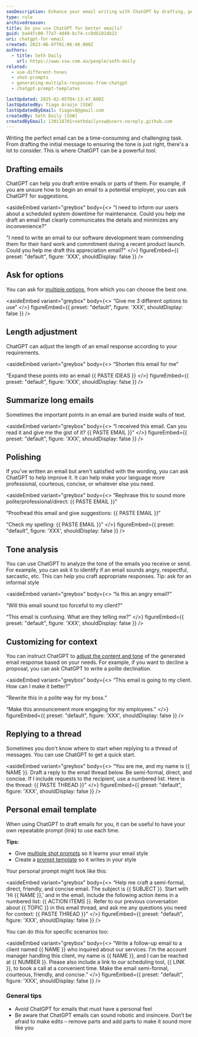```yaml
---
seoDescription: Enhance your email writing with ChatGPT by drafting, personalizing, and refining messages for better communication.
type: rule
archivedreason:
title: Do you use ChatGPT for better emails?
guid: ba44fc09-77a7-4d40-bc74-cc8db101db22
uri: chatgpt-for-email
created: 2023-06-07T01:06:40.000Z
authors:
  - title: Seth Daily
    url: https://www.ssw.com.au/people/seth-daily
related:
  - use-different-tones
  - shot-prompts
  - generating-multiple-responses-from-chatgpt
  - chatgpt-prompt-templates

lastUpdated: 2025-02-05T04:13:47.000Z
lastUpdatedBy: Tiago Araújo [SSW]
lastUpdatedByEmail: tiagov8@gmail.com
createdBy: Seth Daily [SSW]
createdByEmail: 130118701+sethdailyssw@users.noreply.github.com
---
```


Writing the perfect email can be a time-consuming and challenging task. From drafting the initial message to ensuring the tone is just right, there's a lot to consider. This is where ChatGPT can be a powerful tool.
## Drafting emails

ChatGPT can help you draft entire emails or parts of them. For example, if you are unsure how to begin an email to a potential employer, you can ask ChatGPT for suggestions.

<asideEmbed
  variant="greybox"
  body={<>
    "I need to inform our users about a scheduled system downtime for maintenance. Could you help me draft an email that clearly communicates the details and minimizes any inconvenience?"

"I need to write an email to our software development team commending them for their hard work and commitment during a recent product launch. Could you help me draft this appreciation email?"
  </>}
  figureEmbed={{
    preset: "default",
    figure: 'XXX',
    shouldDisplay: false
  }}
/>

## Ask for options

You can ask for [multiple options](/generating-multiple-responses-from-chatgpt/), from which you can choose the best one.

<asideEmbed
  variant="greybox"
  body={<>
    “Give me 3 different options to use”
  </>}
  figureEmbed={{
    preset: "default",
    figure: 'XXX',
    shouldDisplay: false
  }}
/>

## Length adjustment

ChatGPT can adjust the length of an email response according to your requirements.

<asideEmbed
  variant="greybox"
  body={<>
    “Shorten this email for me”

“Expand these points into an email &#123;&#123; PASTE IDEAS &#125;&#125;
  </>}
  figureEmbed={{
    preset: "default",
    figure: 'XXX',
    shouldDisplay: false
  }}
/>

## Summarize long emails

Sometimes the important points in an email are buried inside walls of text.

<asideEmbed
  variant="greybox"
  body={<>
    “I received this email. Can you read it and give me the gist of it? &#123;&#123; PASTE EMAIL &#125;&#125;”
  </>}
  figureEmbed={{
    preset: "default",
    figure: 'XXX',
    shouldDisplay: false
  }}
/>

## Polishing

If you've written an email but aren't satisfied with the wording, you can ask ChatGPT to help improve it. It can help make your language more professional, courteous, concise, or whatever else you need.

<asideEmbed
  variant="greybox"
  body={<>
    “Rephrase this to sound more polite/professional/direct: &#123;&#123; PASTE EMAIL &#125;&#125;”

“Proofread this email and give suggestions: &#123;&#123; PASTE EMAIL &#125;&#125;”

“Check my spelling: &#123;&#123; PASTE EMAIL &#125;&#125;”
  </>}
  figureEmbed={{
    preset: "default",
    figure: 'XXX',
    shouldDisplay: false
  }}
/>

## Tone analysis

You can use ChatGPT to analyze the tone of the emails you receive or send. For example, you can ask it to identify if an email sounds angry, respectful, sarcastic, etc. This can help you craft appropriate responses. Tip: ask for an informal style

<asideEmbed
  variant="greybox"
  body={<>
    “Is this an angry email?”

“Will this email sound too forceful to my client?”

“This email is confusing. What are they telling me?”
  </>}
  figureEmbed={{
    preset: "default",
    figure: 'XXX',
    shouldDisplay: false
  }}
/>

## Customizing for context

You can instruct ChatGPT to [adjust the content and tone](/use-different-tones/) of the generated email response based on your needs. For example, if you want to decline a proposal, you can ask ChatGPT to write a polite declination.

<asideEmbed
  variant="greybox"
  body={<>
    “This email is going to my client. How can I make it better?”

“Rewrite this in a polite way for my boss.”

“Make this announcement more engaging for my employees."
  </>}
  figureEmbed={{
    preset: "default",
    figure: 'XXX',
    shouldDisplay: false
  }}
/>

## Replying to a thread

Sometimes you don't know where to start when replying to a thread of messages. You can use ChatGPT to get a quick start.

<asideEmbed
  variant="greybox"
  body={<>
    “You are me, and my name is &#123;&#123; NAME &#125;&#125;. Draft a reply to the email thread below. Be semi-formal, direct, and concise. If I include requests to the recipient, use a numbered list.
Here is the thread: &#123;&#123; PASTE THREAD &#125;&#125;”
  </>}
  figureEmbed={{
    preset: "default",
    figure: 'XXX',
    shouldDisplay: false
  }}
/>

## Personal email template

When using ChatGPT to draft emails for you, it can be useful to have your own repeatable prompt (link) to use each time.

**Tips:**

* Give [multiple shot prompts](/shot-prompts/) so it learns your email style
* Create a [prompt template](/chatgpt-prompt-templates/) so it writes in your style

Your personal prompt might look like this:

<asideEmbed
  variant="greybox"
  body={<>
    “Help me craft a semi-formal, direct, friendly, and concise email. The subject is &#123;&#123; SUBJECT &#125;&#125;. Start with 'Hi &#123;&#123; NAME &#125;&#125;,' and in the email, include the following action items in a numbered list: &#123;&#123; ACTION ITEMS &#125;&#125;. Refer to our previous conversation about &#123;&#123; TOPIC &#125;&#125; in this email thread, and ask me any questions you need for context: &#123;&#123; PASTE THREAD &#125;&#125;”
  </>}
  figureEmbed={{
    preset: "default",
    figure: 'XXX',
    shouldDisplay: false
  }}
/>

You can do this for specific scenarios too:

<asideEmbed
  variant="greybox"
  body={<>
    “Write a follow-up email to a client named &#123;&#123; NAME &#125;&#125; who inquired about our services. I'm the account manager handling this client, my name is &#123;&#123; NAME &#125;&#125;, and I can be reached at &#123;&#123; NUMBER &#125;&#125;. Please also include a link to our scheduling tool, &#123;&#123; LINK &#125;&#125;, to book a call at a convenient time. Make the email semi-formal, courteous, friendly, and concise.”
  </>}
  figureEmbed={{
    preset: "default",
    figure: 'XXX',
    shouldDisplay: false
  }}
/>

### General tips

* Avoid ChatGPT for emails that must have a personal feel
* Be aware that ChatGPT emails can sound robotic and insincere. Don’t be afraid to make edits – remove parts and add parts to make it sound more like you
